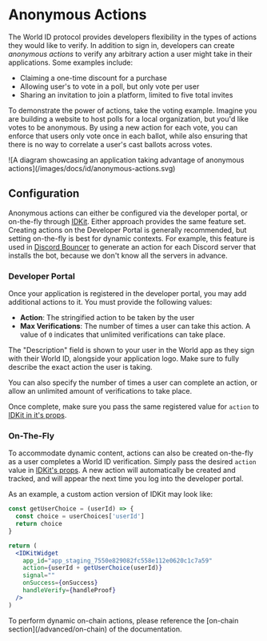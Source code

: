 
# Anonymous Actions

The World ID protocol provides developers flexibility in the types of actions they would like to verify. In addition to sign in, developers can create _anonymous actions_ to verify any arbitrary action a user might take in their applications. Some examples include:

- Claiming a one-time discount for a purchase
- Allowing user's to vote in a poll, but only vote per user
- Sharing an invitation to join a platform, limited to five total invites

To demonstrate the power of actions, take the voting example. Imagine you are building a website to host polls for a local organization, but you'd like votes to be anonymous. By using a new action for each vote, you can enforce that users only vote once in each ballot, while also ensuring that there is no way to correlate a user's cast ballots across votes.

<Fence className="bg-fbfbfc">
  ![A diagram showcasing an application taking advantage of anonymous actions](/images/docs/id/anonymous-actions.svg)
</Fence>

## Configuration

Anonymous actions can either be configured via the developer portal, or on-the-fly through [IDKit](/js). Either approach provides the same feature set. Creating actions on the Developer Portal is generally recommended, but setting on-the-fly is best for dynamic contexts. For example, this feature is used in [Discord Bouncer](https://discordbouncer.com) to generate an action for each Discord server that installs the bot, because we don't know all the servers in advance.

### Developer Portal

Once your application is registered in the developer portal, you may add additional actions to it. You must provide the following values:

- **Action**: The stringified action to be taken by the user
- **Max Verifications**: The number of times a user can take this action. A value of `0` indicates that unlimited verifications can take place.

The "Description" field is shown to your user in the World app as they sign with their World ID, alongside your application logo. Make sure to fully describe the exact action the user is taking.

You can also specify the number of times a user can complete an action, or allow an unlimited amount of verifications to take place.

Once complete, make sure you pass the same registered value for `action` to [IDKit in it's props](TODO).

### On-The-Fly

To accommodate dynamic content, actions can also be created on-the-fly as a user completes a World ID verification. Simply pass the desired `action` value in [IDKit's props](TODO). A new action will automatically be created and tracked, and will appear the next time you log into the developer portal.

As an example, a custom action version of IDKit may look like:

```jsx
const getUserChoice = (userId) => {
  const choice = userChoices['userId']
  return choice
}

return (
  <IDKitWidget
    app_id="app_staging_7550e829082fc558e112e0620c1c7a59"
    action={userId + getUserChoice(userId)}
    signal=""
    onSuccess={onSuccess}
    handleVerify={handleProof}
  />
)
```

<Callout type="note">
  To perform dynamic on-chain actions, please reference the [on-chain
  section](/advanced/on-chain) of the documentation.
</Callout>
